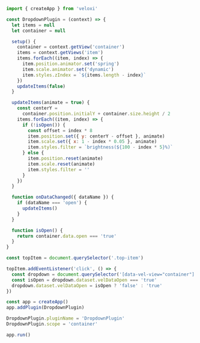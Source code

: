 ```js
import { createApp } from 'veloxi'

const DropdownPlugin = (context) => {
  let items = null
  let container = null

  setup() {
    container = context.getView('container')
    items = context.getViews('item')
    items.forEach((item, index) => {
      item.position.animator.set('spring')
      item.scale.animator.set('dynamic')
      item.styles.zIndex = `${items.length - index}`
    })
    updateItems(false)
  }

  updateItems(animate = true) {
    const centerY =
      container.position.initialY + container.size.height / 2
    items.forEach((item, index) => {
      if (!isOpen()) {
        const offset = index * 8
        item.position.set({ y: centerY - offset }, animate)
        item.scale.set({ x: 1 - index * 0.05 }, animate)
        item.styles.filter = `brightness(${100 - index * 5}%)`
      } else {
        item.position.reset(animate)
        item.scale.reset(animate)
        item.styles.filter = ''
      }
    })
  }

  function onDataChanged({ dataName }) {
    if (dataName === 'open') {
      updateItems()
    }
  }

  function isOpen() {
    return container.data.open === 'true'
  }
}

const topItem = document.querySelector('.top-item')

topItem.addEventListener('click', () => {
  const dropdown = document.querySelector('[data-vel-view="container"]')
  const isOpen = dropdown.dataset.velDataOpen === 'true'
  dropdown.dataset.velDataOpen = isOpen ? 'false' : 'true'
})

const app = createApp()
app.addPlugin(DropdownPlugin)

DropdownPlugin.pluginName = 'DropdownPlugin'
DropdownPlugin.scope = 'container'

app.run()
```
